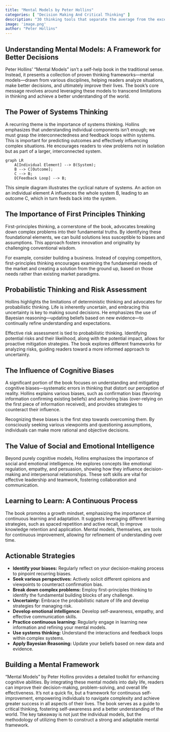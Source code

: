 ```yaml
---
title: "Mental Models by Peter Hollins"
categories: [ "Decision Making And Critical Thinking" ]
description: "30 thinking tools that separate the average from the exceptional"
image: 'image.png'
author: "Peter Hollins"
---
```

## Understanding Mental Models: A Framework for Better Decisions

Peter Hollins' "Mental Models" isn't a self-help book in the traditional sense.  Instead, it presents a collection of proven thinking frameworks—mental models—drawn from various disciplines, helping readers analyze situations, make better decisions, and ultimately improve their lives.  The book's core message revolves around leveraging these models to transcend limitations in thinking and achieve a better understanding of the world.

## The Power of Systems Thinking

A recurring theme is the importance of systems thinking.  Hollins emphasizes that understanding individual components isn't enough; we must grasp the interconnectedness and feedback loops within systems. This is important for predicting outcomes and effectively influencing complex situations. He encourages readers to view problems not in isolation but as part of a larger, interconnected system.

```mermaid
graph LR
    A[Individual Element] --> B(System);
    B --> C[Outcome];
    C --> B;
    D[Feedback Loop] --> B;
```

This simple diagram illustrates the cyclical nature of systems. An action on an individual element A influences the whole system B, leading to an outcome C, which in turn feeds back into the system.


## The Importance of First Principles Thinking

First-principles thinking, a cornerstone of the book, advocates breaking down complex problems into their fundamental truths. By identifying these foundational elements, we can build solutions less susceptible to biases and assumptions. This approach fosters innovation and originality by challenging conventional wisdom.

For example, consider building a business. Instead of copying competitors, first-principles thinking encourages examining the fundamental needs of the market and creating a solution from the ground up, based on those needs rather than existing market paradigms.


##  Probabilistic Thinking and Risk Assessment

Hollins highlights the limitations of deterministic thinking and advocates for probabilistic thinking.  Life is inherently uncertain, and embracing this uncertainty is key to making sound decisions. He emphasizes the use of Bayesian reasoning—updating beliefs based on new evidence—to continually refine understanding and expectations.

Effective risk assessment is tied to probabilistic thinking.  Identifying potential risks and their likelihood, along with the potential impact, allows for proactive mitigation strategies. The book explores different frameworks for analyzing risks, guiding readers toward a more informed approach to uncertainty.


## The Influence of Cognitive Biases

A significant portion of the book focuses on understanding and mitigating cognitive biases—systematic errors in thinking that distort our perception of reality.  Hollins explains various biases, such as confirmation bias (favoring information confirming existing beliefs) and anchoring bias (over-relying on the first piece of information received), and provides strategies to counteract their influence.

Recognizing these biases is the first step towards overcoming them. By consciously seeking various viewpoints and questioning assumptions, individuals can make more rational and objective decisions.


##  The Value of Social and Emotional Intelligence

Beyond purely cognitive models, Hollins emphasizes the importance of social and emotional intelligence. He explores concepts like emotional regulation, empathy, and persuasion, showing how they influence decision-making and interpersonal relationships. These soft skills are vital for effective leadership and teamwork, fostering collaboration and communication.


##  Learning to Learn: A Continuous Process

The book promotes a growth mindset, emphasizing the importance of continuous learning and adaptation.  It suggests leveraging different learning strategies, such as spaced repetition and active recall, to improve knowledge retention and application.  Mental models, themselves, are tools for continuous improvement, allowing for refinement of understanding over time.


## Actionable Strategies

* **Identify your biases:** Regularly reflect on your decision-making process to pinpoint recurring biases.
* **Seek various perspectives:** Actively solicit different opinions and viewpoints to counteract confirmation bias.
* **Break down complex problems:** Employ first-principles thinking to identify the fundamental building blocks of any challenge.
* **Uncertainty:** Embrace the probabilistic nature of life and develop strategies for managing risk.
* **Develop emotional intelligence:** Develop self-awareness, empathy, and effective communication skills.
* **Practice continuous learning:** Regularly engage in learning new information and refining your mental models.
* **Use systems thinking:**  Understand the interactions and feedback loops within complex systems.
* **Apply Bayesian Reasoning:** Update your beliefs based on new data and evidence.

## Building a Mental Framework

"Mental Models" by Peter Hollins provides a detailed toolkit for enhancing cognitive abilities. By integrating these mental models into daily life, readers can improve their decision-making, problem-solving, and overall life effectiveness.  It's not a quick fix, but a framework for continuous self-improvement, empowering individuals to navigate complexity and achieve greater success in all aspects of their lives. The book serves as a guide to critical thinking, fostering self-awareness and a better understanding of the world. The key takeaway is not just the individual models, but the methodology of utilizing them to construct a strong and adaptable mental framework.

